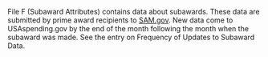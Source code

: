 
File F (Subaward Attributes) contains data about subawards. These
data are submitted by prime award recipients to 
 <a target="_blank" rel="noopener noreferrer" href="https://www.sam.gov/">SAM.gov</a>.
 New data come to USAspending.gov by the end of the month following the month when the subaward was made. See the entry on <AboutTheDataLink slug="frequency-of-updates-to-subaward-data">Frequency of Updates to Subaward Data</AboutTheDataLink>.

